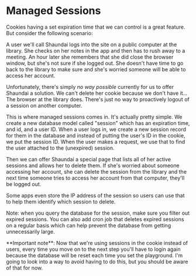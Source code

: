 # Managed Sessions

Cookies having a set expiration time that we can control is a great feature. But
consider the following scenario:

A user we'll call Shaundai logs into the site on a public computer at the
library. She checks on her notes in the app and then has to rush away to a
meeting. An hour later she remembers that she did close the browser window, but
she's not sure if she logged out. She doesn't have time to go back to the
library to make sure and she's worried someone will be able to access her
account.

Unfortunately, there's simply _no way possible_ currently for us to offer
Shaundai a solution. We can't delete her cookie because we don't have it... The
browser at the library does. There's just no way to proactively logout of a
session on another computer.

This is where managed sessions comes in. It's actually pretty simple. We create
a new database model called "session" which has an expiration time, and id, and
a user ID. When a user logs in, we create a new session record for them in the
database and instead of putting the user's ID in the cookie, we put the session
ID. When the user makes a request, we use that to find the user attached to the
(unexpired) session.

Then we can offer Shaundai a special page that lists all of her active sessions
and allows her to delete them. If she's worried about someone accessing her
account, she can delete the session from the library and the next time someone
tries to access her account from that computer, they'll be logged out.

Some apps even store the IP address of the session so users can use that to help
them identify which session to delete.

Note: when you query the database for the session, make sure you filter out
expired sessions. You can also add cron job that deletes expired sessions on a
regular basis which can help prevent the database from getting unnecessarily
large.

<callout-warning>
	**Important note**: Now that we're using sessions in the cookie instead of
	users, every time you move on to the next step you'll have to login again
	because the database will be reset each time you set the playground. I'm going
	to look into a way to avoid having to do this, but you should be aware of that
	for now.
</callout-warning>
